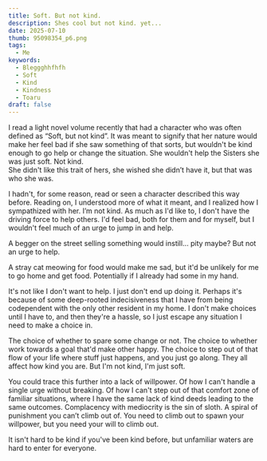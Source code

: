 ```yaml
---
title: Soft. But not kind.
description: Shes cool but not kind. yet...
date: 2025-07-10
thumb: 95098354_p6.png
tags:
  - Me
keywords:
  - Bleggghhfhfh
  - Soft
  - Kind
  - Kindness
  - Toaru
draft: false
---
```


I read a light novel volume recently that had a character who was often defined as “Soft, but not kind”. It was meant to signify that her nature would make her feel bad if she saw something of that sorts, but wouldn't be kind enough to go help or change the situation. She wouldn't help the Sisters she was just soft. Not kind.  
She didn't like this trait of hers, she wished she didn’t have it, but that was who she was.

I hadn't, for some reason, read or seen a character described this way before. Reading on, I understood more of what it meant, and I realized how I sympathized with her.
I’m not kind. As much as I'd like to, I don't have the driving force to help others. I'd feel bad, both for them and for myself, but I wouldn't feel much of an urge to jump in and help.

A begger on the street selling something would instill… pity maybe? But not an urge to help.

A stray cat meowing for food would make me sad, but it'd be unlikely for me to go home and get food. Potentially if I already had some in my hand.

It's not like I don't want to help. I just don't end up doing it. Perhaps it's because of some deep-rooted indecisiveness that I have from being codependent with the only other resident in my home. I don't make choices until I have to, and then they're a hassle, so I just escape any situation I need to make a choice in.

The choice of whether to spare some change or not. The choice to whether work towards a goal that'd make other happy. The choice to step out of that flow of your life where stuff just happens, and you just go along. They all affect how kind you are. But I'm not kind, I'm just soft.

You could trace this further into a lack of willpower. Of how I can't handle a single urge without breaking. Of how I can't step out of that comfort zone of familiar situations, where I have the same lack of kind deeds leading to the same outcomes. Complacency with mediocrity is the sin of sloth. A spiral of punishment you can’t climb out of. You need to climb out to spawn your willpower, but you need your will to climb out.

It isn't hard to be kind if you've been kind before, but unfamiliar waters are hard to enter for everyone.
